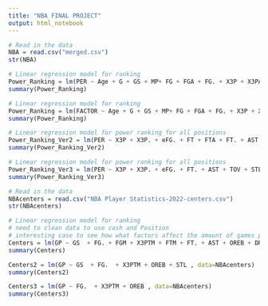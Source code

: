 ---
title: "NBA FINAL PROJECT"
output: html_notebook
---

```{r}
# Read in the data
NBA = read.csv("merged.csv")
str(NBA)
```

```{r}
# Linear regression model for ranking
Power_Ranking = lm(PER ~ Age + G + GS + MP+ FG + FGA + FG. + X3P + X3PA + X3P. + X2P + X2PA + X2P. + eFG. + FT + FTA + FT. + AST + ORB + DRB +TRB + TOV + STL + BLK + PF, data=NBA)
summary(Power_Ranking)
```
```{r}
# Linear regression model for ranking
Power_Ranking = lm(FACTOR ~ Age + G + GS + MP+ FG + FGA + FG. + X3P + X3PA + X3P. + X2P + X2PA + X2P. + eFG. + FT + FTA + FT. + AST + ORB + DRB +TRB + TOV + STL + BLK + PF, data=NBA)
summary(Power_Ranking)
```

```{r}
# Linear regression model for power ranking for all positions
Power_Ranking_Ver2 = lm(PER ~ X3P + X3P. + eFG. + FT + FTA + FT. + AST + TOV + STL + BLK, data=NBA)
summary(Power_Ranking_Ver2)
```

```{r}
# Linear regression model for power ranking for all positions
Power_Ranking_Ver3 = lm(PER ~ X3P + X3P. + eFG. + FT. + AST + TOV + STL + BLK, data=NBA)
summary(Power_Ranking_Ver3)
```


```{r}
# Read in the data
NBAcenters = read.csv("NBA Player Statistics-2022-centers.csv")
str(NBAcenters)
```


```{r}
# Linear regression model for ranking
# need to clean data to use cash and Position
# interesting case to see how what factors affect the amount of games played
Centers = lm(GP ~ GS  + FG. + FGM + X3PTM + FTM + FT. + AST + OREB + DREB + REB + TOV + STL + BLK, data=NBAcenters)
summary(Centers)
```

```{r}
Centers2 = lm(GP ~ GS  + FG.  + X3PTM + OREB + STL , data=NBAcenters)
summary(Centers2)
```


```{r}
Centers3 = lm(GP ~ FG.  + X3PTM + OREB , data=NBAcenters)
summary(Centers3)
```


